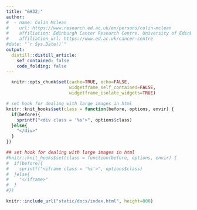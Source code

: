 ```yaml
---
title: "&#32;"
author:
#  - name: Colin Mclean
#    url: https://www.research.ed.ac.uk/en/persons/colin-mclean
#    affiliation: Edinburgh Cancer Research Centre, University of Edinburgh
#    affiliation_url: https://www.ed.ac.uk/cancer-centre
#date: "`r Sys.Date()`"
output: 
  distill::distill_article:
    sef_contained: false
    code_folding: false
---
```


```r
  knitr::opts_chunk$set(cache=TRUE, echo=FALSE,
                        widgetframe_self_contained=FALSE,
                        widgetframe_isolate_widgets=TRUE)

# set hook for dealing with large images in html
knitr::knit_hooks$set(class = function(before, options, envir) {
  if(before){
    sprintf("<div class = '%s'>", options$class)
  }else{
    "</div>"
  }
})

## set hook for dealing with large images in html
#knitr::knit_hooks$set(class = function(before, options, envir) {
#  if(before){
#    sprintf("<iframe class = '%s'>", options$class)
#  }else{
#    "</iframe>"
#  }
#})

```

<!--<div class="dashboard">
<iframe src="https://cmclean5.github.io/CRUKScotlandMetaData/index.html", data-external="1">
</iframe>
</div>-->

```r
knitr::include_url("static/docs/index.html", height=800)
```

<!--
```r
htmltools::tags$iframe(src = "static/docs/index.html",
    scrolling = "no",
    frameBordder = "0",
    height="100%",
    width="100%"
    ##data-external="1"
  )
```
-->

